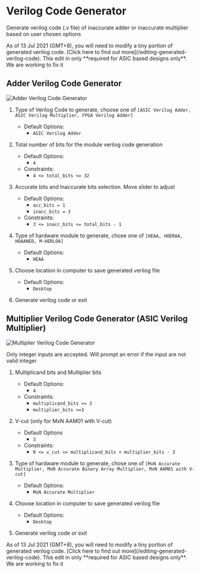 
# Verilog Code Generator

Generate verilog code (.v file) of inaccurate adder or inaccurate multiplier based on user chosen options

<Callout emoji="⚠️">
  As of 13 Jul 2021 (GMT+8), you will need to modify a tiny portion of generated
  verilog code. [Click here to find out more](/editing-generated-verilog-code).
  This edit in only **required for ASIC based designs only**. We are working to
  fix it
</Callout>

<h2> Adder Verilog Code Generator </h2>

![Adder Verilog Code Generator](/_images/gui_tool/verilog_code_generator.png)

1. Type of Verilog Code to generate, choose one of `[ASIC Verilog Adder, ASIC Verilog Multiplier, FPGA Verilog Adder]`

   - Default Options:
     - `ASIC Verilog Adder`

2. Total number of bits for the module verilog code generation

   - Default Options:
     - `4`
   - Constraints:
     - `4 <= total_bits <= 32`

3. Accurate bits and Inaccurate bits selection. Move slider to adjust

   - Default Options:
     - `acc_bits = 1`
     - `inacc_bits = 3`
   - Constraints:
     - `3 <= inacc_bits <= total_bits - 1`

4. Type of hardware module to generate, chose one of `[HEAA, HOERAA, HOAANED, M-HERLOA]`

   - Default Options:
     - `HEAA`

5. Choose location in computer to save generated verilog file

   - Default Options:
     - `Desktop`

6. Generate verilog code or exit

<h2> Multiplier Verilog Code Generator (ASIC Verilog Multiplier) </h2>

![Multiplier Verilog Code Generator](/_images/gui_tool/multiplier_verilog_code_generator.png)

<Callout emoji="⚠️">
  Only integer inputs are accepted. Will prompt an error if the input are not
  valid integer
</Callout>

1.  Multiplicand bits and Multiplier bits

    - Default Options:
      - `4`
    - Constraints:
      - `multiplicand_bits >= 3`
      - `multiplier_bits >=3`

2.  V-cut (only for MxN AAM01 with V-cut)

    - Default Options
      - `3`
    - Constraints:
      - `0 <= v_cut <= multiplicand_bits + multiplier_bits - 3`

3.  Type of hardware module to generate, chose one of `[MxN Accurate Multiplier, MxN Accurate Binary Array Multiplier, MxN AAM01 with V-cut]`

    - Default Options:
      - `MxN Accurate Multiplier`

4.  Choose location in computer to save generated verilog file

    - Default Options:
      - `Desktop`

5.  Generate verilog code or exit

<Callout emoji="⚠️">
  As of 13 Jul 2021 (GMT+8), you will need to modify a tiny portion of generated
  verilog code. [Click here to find out more](/editing-generated-verilog-code).
  This edit in only **required for ASIC based designs only**. We are working to
  fix it
</Callout>
